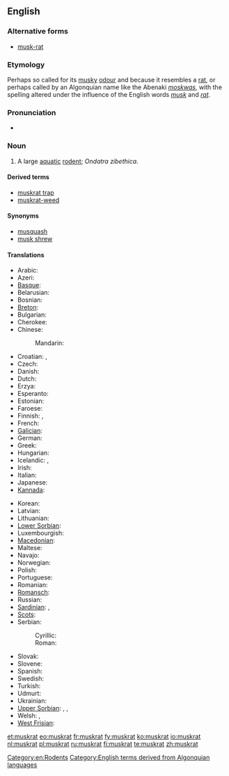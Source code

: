 {{wikipedia}}
==English==

===Alternative forms===
* [[musk-rat]]

===Etymology===
Perhaps so called for its [[musky]] [[odour]] and because it resembles a [[rat]], or perhaps called by an Algonquian name like the Abenaki ''[[moskwas]]'', with the spelling altered under the influence of the English words ''[[musk]]'' and ''[[rat]]''.

===Pronunciation===
* {{IPA|/ˈmʌskræt/}}

===Noun===
{{en-noun}}

# A large [[aquatic]] [[rodent]]; ''Ondatra zibethica''.

====Derived terms====
* [[muskrat trap]]
* [[muskrat-weed]]

====Synonyms====
* [[musquash]]
* [[musk shrew]]

====Translations====
{{trans-top|rodent}}
* Arabic: {{t|ar|فأر المسك|sc=Arab}}
* Azeri: {{t|az|ondatra}}
* [[Basque]]: {{t|eu|arratoi musketadun|xs=Basque}}
* Belarusian: {{t|be|андатра|f|xs=Belarusian}}
* Bosnian: {{t|bs|bizamski pacov|m}}
* [[Breton]]: {{t|br|razh-musk|xs=Breton}}
* Bulgarian: {{t|bg|мускус|tr=muskus}}
* Cherokee: {{t-|chr|ᏎᎳᎩᏍᏆ|tr=selagisqua|sc=Cher|xs=Cherokee}}
* Chinese:
*: Mandarin: {{t|zh|麝鼠|tr=shèshǔ|sc=Hani}}
* Croatian: {{t|hr|mošusni štakor|mošusni}}, {{t|hr|bizamski štakor}}
* Czech: {{t-|cs|ondatra}}
* Danish: {{t|da|bisamrotte}}
* Dutch: {{t+|nl|muskusrat|f}}
* Erzya: {{tø|myv|шарапуло}}
* Esperanto: {{t|eo|ondatro|xs=Esperanto}}
* Estonian: {{t-|et|ondatra}}
* Faroese: {{t|fo|moskusrotta|xs=Faroese}}
* Finnish: {{t-|fi|piisami}}, {{t|fi|piisamirotta}}
* French: {{t+|fr|rat musqué|m}}
* [[Galician]]: {{t|gl|aguaneira|xs=Galician}}
* German: {{t+|de|Bisamratte|f}}
* Greek: {{t|el|μοσχοπόντικας}}
* Hungarian: {{t|hu|pézsma}}
* Icelandic: {{t|is|moskusrotta}}, {{t|is|bísamrotta}}
* Irish: {{t|ga|muscfhrancach|xs=Irish}}
* Italian: {{t|it|topo muschiato|m}}
* Japanese: {{t|ja|マスクラット|tr=masukuratto|sc=Jpan}}
* [[Kannada]]: {{t+|kn|ಸುಂಡಿಲಿ|sc=Knda|xs=Kannada}}
{{trans-mid}}
* Korean: {{t-|ko|사향쥐|tr=sahyangjwi|sc=Hang}}
* Latvian: {{t-|lv|ondatra|xs=Latvian}}
* Lithuanian: {{t-|li|ondatra|xs=Limburgish}}
* [[Lower Sorbian]]: {{tø|dsb|bizamowy šćurk|xs=Lower Sorbian}}
* Luxembourgish: {{t|lb|Bisamrat}}
* [[Macedonian]]: {{t|mk|бизамски стаорец|m|tr=bízamski stáorec}}
* Maltese: {{t|mt|far tal-misk ta’ l-ilma|xs=Maltese}}
* Navajo: {{tø|nv|tábąąh mąʼii}}
* Norwegian: {{t|no|bisamrotte}}
* Polish: {{t+|pl|piżmak}}
* Portuguese: {{t|pt|rato almiscareiro}}
* Romanian: {{t|ro|bizam}}
* [[Romansch]]: {{t|rm|undatra|xs=Romansch}}
* Russian: {{t|ru|ондатра|f|tr=ondátra}}
* [[Sardinian]]: {{tø|sc|medrona muscada|xs=Sardinian}}, {{tø|sc|topi muscau|xs=Sardinian}}
* [[Scots]]: {{tø|sco|radan molach|xs=Scots}}
* Serbian:
*: Cyrillic: {{t|sr|бизамски пацов|sc=Cyrl}}
*: Roman: {{t|sr|bizamski pacov|sc=Latn}}
* Slovak: {{t|sk|ondatra pižmová}}
* Slovene: {{t|sl|pižmovka|f}}
* Spanish: {{t|es|rata almizclera}}
* Swedish: {{t|sv|bisam|c}}
* Turkish: {{t|tr|misk sıçanı}}
* Udmurt: {{tø|udm|вукомак|tr=vukomak}}
* Ukrainian: {{t|uk|ондатра|f|tr=ondatra|xs=Ukrainian}}
* [[Upper Sorbian]]: {{t|hsb|pižmo|xs=Upper Sorbian}}, {{t|hsb|pižmowa šćura|xs=Upper Sorbian}}, {{t|hsb|bizamowa myš|xs=Upper Sorbian}}
* Welsh: {{t|cy|mwsglygoden|xs=Welsh}}, {{t|cy|llygoden fwsg|xs=Welsh}}
* [[West Frisian]]: {{t|fy|muskusrôt|xs=West Frisian}}
{{trans-bottom}}

[[Category:en:Rodents]]
[[Category:English terms derived from Algonquian languages]]

[[et:muskrat]]
[[eo:muskrat]]
[[fr:muskrat]]
[[fy:muskrat]]
[[ko:muskrat]]
[[io:muskrat]]
[[nl:muskrat]]
[[pl:muskrat]]
[[ru:muskrat]]
[[fi:muskrat]]
[[te:muskrat]]
[[zh:muskrat]]